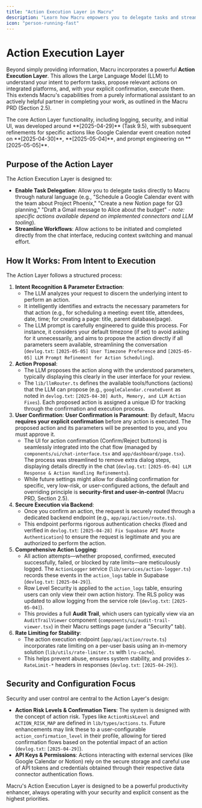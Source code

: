 ```yaml
---
title: "Action Execution Layer in Macru"
description: "Learn how Macru empowers you to delegate tasks and streamline workflows by proposing and executing actions on integrated platforms."
icon: "person-running-fast"
---
```


# Action Execution Layer

Beyond simply providing information, Macru incorporates a powerful **Action Execution Layer**. This allows the Large Language Model (LLM) to understand your intent to perform tasks, propose relevant actions on integrated platforms, and, with your explicit confirmation, execute them. This extends Macru's capabilities from a purely informational assistant to an actively helpful partner in completing your work, as outlined in the Macru PRD (Section 2.5).

<Info>
  The core Action Layer functionality, including logging, security, and initial UI, was developed around **[2025-04-29]** (Task 9.5), with subsequent refinements for specific actions like Google Calendar event creation noted on **[2025-04-30]**, **[2025-05-04]**, and prompt engineering on **[2025-05-05]**.
</Info>

## Purpose of the Action Layer

The Action Execution Layer is designed to:

*   **Enable Task Delegation**: Allow you to delegate tasks directly to Macru through natural language (e.g., "Schedule a Google Calendar event with the team about Project Phoenix," "Create a new Notion page for Q3 planning," "Draft a Gmail message to Alice about the budget" - *note: specific actions available depend on implemented connectors and LLM tooling*).
*   **Streamline Workflows**: Allow actions to be initiated and completed directly from the chat interface, reducing context switching and manual effort.

## How It Works: From Intent to Execution

The Action Layer follows a structured process:

1.  **Intent Recognition & Parameter Extraction**:
    *   The LLM analyzes your request to discern the underlying intent to perform an action.
    *   It intelligently identifies and extracts the necessary parameters for that action (e.g., for scheduling a meeting: event title, attendees, date, time; for creating a page: title, parent database/page).
    *   The LLM prompt is carefully engineered to guide this process. For instance, it considers your default timezone (if set) to avoid asking for it unnecessarily, and aims to propose the action directly if all parameters seem available, streamlining the conversation (`devlog.txt`: `[2025-05-05] User Timezone Preference` and `[2025-05-05] LLM Prompt Refinement for Action Scheduling`).
2.  **Action Proposal**:
    *   The LLM proposes the action along with the understood parameters, typically displaying this clearly in the user interface for your review.
    *   The `lib/llmRouter.ts` defines the available tools/functions (actions) that the LLM can propose (e.g., `googleCalendar.createEvent` as noted in `devlog.txt`: `[2025-04-30] Auth, Memory, and LLM Action Fixes`). Each proposed action is assigned a unique ID for tracking through the confirmation and execution process.
3.  **User Confirmation**:
    <Warning icon="shield-exclamation">
      **User Confirmation is Paramount**: By default, Macru **requires your explicit confirmation** before any action is executed. The proposed action and its parameters will be presented to you, and you must approve it.
    </Warning>
    *   The UI for action confirmation (Confirm/Reject buttons) is seamlessly integrated into the chat flow (managed by `components/ui/chat-interface.tsx` and `app/dashboard/page.tsx`). The process was streamlined to remove extra dialog steps, displaying details directly in the chat (`devlog.txt`: `[2025-05-04] LLM Response & Action Handling Refinements`).
    *   While future settings might allow for disabling confirmation for specific, very low-risk, or user-configured actions, the default and overriding principle is **security-first and user-in-control** (Macru PRD, Section 2.5).
4.  **Secure Execution via Backend**:
    *   Once you confirm an action, the request is securely routed through a dedicated backend endpoint (e.g., `app/api/action/route.ts`).
    *   This endpoint performs rigorous authentication checks (fixed and verified in `devlog.txt`: `[2025-04-28] Fix Supabase API Route Authentication`) to ensure the request is legitimate and you are authorized to perform the action.
5.  **Comprehensive Action Logging**:
    *   All action attempts—whether proposed, confirmed, executed successfully, failed, or blocked by rate limits—are meticulously logged. The `ActionLogger` service (`lib/services/action-logger.ts`) records these events in the `action_logs` table in Supabase (`devlog.txt`: `[2025-04-29]`).
    *   Row Level Security is applied to the `action_logs` table, ensuring users can only view their own action history. The RLS policy was updated to allow logging from the service role (`devlog.txt`: `[2025-05-04]`).
    *   This provides a full **Audit Trail**, which users can typically view via an `AuditTrailViewer` component (`components/ui/audit-trail-viewer.tsx`) in their Macru settings page (under a "Security" tab).
6.  **Rate Limiting for Stability**:
    *   The action execution endpoint (`app/api/action/route.ts`) incorporates rate limiting on a per-user basis using an in-memory solution (`lib/utils/rate-limiter.ts` with `lru-cache`).
    *   This helps prevent abuse, ensures system stability, and provides `X-RateLimit-*` headers in responses (`devlog.txt`: `[2025-04-29]`).

## Security and Configuration Focus

Security and user control are central to the Action Layer's design:

*   **Action Risk Levels & Confirmation Tiers**: The system is designed with the concept of action risk. Types like `ActionRiskLevel` and `ACTION_RISK_MAP` are defined in `lib/types/actions.ts`. Future enhancements may link these to a user-configurable `action_confirmation_level` in their profile, allowing for tiered confirmation flows based on the potential impact of an action (`devlog.txt`: `[2025-04-29]`).
*   **API Keys & Permissions**: Actions interacting with external services (like Google Calendar or Notion) rely on the secure storage and careful use of API tokens and credentials obtained through their respective data connector authentication flows.

Macru's Action Execution Layer is designed to be a powerful productivity enhancer, always operating with your security and explicit consent as the highest priorities. 